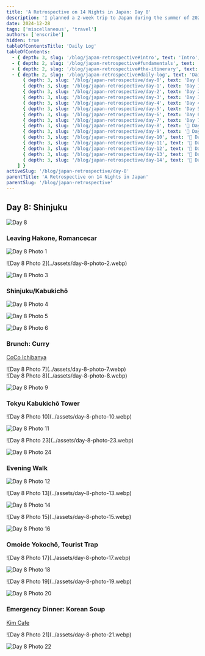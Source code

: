 ```yaml
---
title: 'A Retrospective on 14 Nights in Japan: Day 8'
description: 'I planned a 2-week trip to Japan during the summer of 2023 for my family. Here are some of the highlights, blunders, experiences gathered throughout the process.'
date: 2024-12-28
tags: ['miscellaneous', 'travel']
authors: ['enscribe']
hidden: true
tableOfContentsTitle: 'Daily Log'
tableOfContents:
  - { depth: 3, slug: '/blog/japan-retrospective#intro', text: 'Intro', subheadings: [] }
  - { depth: 2, slug: '/blog/japan-retrospective#fundamentals', text: 'Fundamentals', subheadings: [] }
  - { depth: 2, slug: '/blog/japan-retrospective#the-itinerary', text: 'The Itinerary', subheadings: [] }
  - { depth: 2, slug: '/blog/japan-retrospective#daily-log', text: 'Daily Log', subheadings: [
      { depth: 3, slug: '/blog/japan-retrospective/day-0', text: 'Day 0: Kansai Airport', subheadings: [] },
      { depth: 3, slug: '/blog/japan-retrospective/day-1', text: 'Day 1: Osaka Day Trip', subheadings: [] },
      { depth: 3, slug: '/blog/japan-retrospective/day-2', text: 'Day 2: Nara Day Trip', subheadings: [] },
      { depth: 3, slug: '/blog/japan-retrospective/day-3', text: 'Day 3: East Kyoto', subheadings: [] },
      { depth: 3, slug: '/blog/japan-retrospective/day-4', text: 'Day 4: West/Central Kyoto', subheadings: [] },
      { depth: 3, slug: '/blog/japan-retrospective/day-5', text: 'Day 5: Fushimi-Inari Taisha', subheadings: [] },
      { depth: 3, slug: '/blog/japan-retrospective/day-6', text: 'Day 6: Hakone', subheadings: [] },
      { depth: 3, slug: '/blog/japan-retrospective/day-7', text: 'Day 7: Hakone Round Course', subheadings: [] },
      { depth: 3, slug: '/blog/japan-retrospective/day-8', text: '🚧 Day 8: Shinjuku', subheadings: [] },
      { depth: 3, slug: '/blog/japan-retrospective/day-9', text: '🚧 Day 9: Yokohama, Shibuya', subheadings: [] },
      { depth: 3, slug: '/blog/japan-retrospective/day-10', text: '🚧 Day 10: Rest Day', subheadings: [] },
      { depth: 3, slug: '/blog/japan-retrospective/day-11', text: '🚧 Day 11: Akihabara', subheadings: [] },
      { depth: 3, slug: '/blog/japan-retrospective/day-12', text: '🚧 Day 12: Asakusa, Odaiba', subheadings: [] },
      { depth: 3, slug: '/blog/japan-retrospective/day-13', text: '🚧 Day 13: Kamakura Day Trip', subheadings: [] },
      { depth: 3, slug: '/blog/japan-retrospective/day-14', text: '🚧 Day 14: Haneda Airport', subheadings: [] },
    ] }
activeSlug: '/blog/japan-retrospective/day-8'
parentTitle: 'A Retrospective on 14 Nights in Japan'
parentSlug: '/blog/japan-retrospective'
---
```


## Day 8: Shinjuku

![Day 8](../assets/day-8.webp)

### Leaving Hakone, Romancecar

![Day 8 Photo 1](../assets/day-8-photo-1.webp)

<div class="flex gap-2 [&>*>*]:my-0">
![Day 8 Photo 2](../assets/day-8-photo-2.webp)

![Day 8 Photo 3](../assets/day-8-photo-3.webp)

</div>

### Shinjuku/Kabukichō

![Day 8 Photo 4](../assets/day-8-photo-4.webp)

![Day 8 Photo 5](../assets/day-8-photo-5.webp)

![Day 8 Photo 6](../assets/day-8-photo-6.webp)

### Brunch: Curry

[CoCo Ichibanya](https://tabelog.com/en/tokyo/A1304/A130401/13126200/)

<div class="mx-auto w-1/2">
![Day 8 Photo 7](../assets/day-8-photo-7.webp)
</div>

<div class="flex gap-2 [&>*>*]:my-0">
![Day 8 Photo 8](../assets/day-8-photo-8.webp)

![Day 8 Photo 9](../assets/day-8-photo-9.webp)

</div>

### Tokyu Kabukichō Tower

<div class="flex gap-2 [&>*>*]:my-0">
![Day 8 Photo 10](../assets/day-8-photo-10.webp)

![Day 8 Photo 11](../assets/day-8-photo-11.webp)

</div>

<div class="flex gap-2 [&>*>*]:my-0">
![Day 8 Photo 23](../assets/day-8-photo-23.webp)

![Day 8 Photo 24](../assets/day-8-photo-24.webp)

</div>

### Evening Walk

![Day 8 Photo 12](../assets/day-8-photo-12.webp)

<div class="flex gap-2 [&>*>*]:my-0">
![Day 8 Photo 13](../assets/day-8-photo-13.webp)

![Day 8 Photo 14](../assets/day-8-photo-14.webp)

</div>

<div class="flex gap-2 [&>*>*]:my-0">
![Day 8 Photo 15](../assets/day-8-photo-15.webp)

![Day 8 Photo 16](../assets/day-8-photo-16.webp)

</div>

### Omoide Yokochō, Tourist Trap

<div class="flex gap-2 [&>*>*]:my-0">
![Day 8 Photo 17](../assets/day-8-photo-17.webp)

![Day 8 Photo 18](../assets/day-8-photo-18.webp)

</div>

<div class="flex gap-2 [&>*>*]:my-0">
![Day 8 Photo 19](../assets/day-8-photo-19.webp)

![Day 8 Photo 20](../assets/day-8-photo-20.webp)

</div>

### Emergency Dinner: Korean Soup

[Kim Cafe](https://tabelog.com/en/tokyo/A1304/A130401/13278125/)

<div class="mx-auto w-1/2">
![Day 8 Photo 21](../assets/day-8-photo-21.webp)
</div>

![Day 8 Photo 22](../assets/day-8-photo-22.webp)

